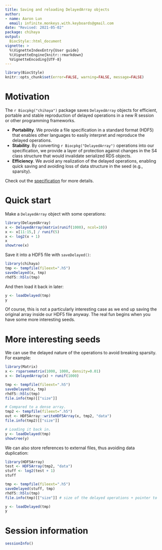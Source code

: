 ```yaml
---
title: Saving and reloading DelayedArray objects
author:
- name: Aaron Lun
  email: infinite.monkeys.with.keyboards@gmail.com
date: "Revised: 2021-05-02"
package: chihaya 
output:
  BiocStyle::html_document
vignette: >
  %\VignetteIndexEntry{User guide}
  %\VignetteEngine{knitr::rmarkdown}
  %VignetteEncoding{UTF-8}  
---
```


```r
library(BiocStyle)
knitr::opts_chunk$set(error=FALSE, warning=FALSE, message=FALSE)
```

# Motivation

The `r Biocpkg("chihaya")` package saves `DelayedArray` objects for efficient, portable and stable reproduction of delayed operations in a new R session or other programming frameworks.

- **Portability**.
  We provide a file specification in a standard format (HDF5) that enables other languages to easily interpret and reproduce the delayed operations.
- **Stability**.
  By converting `r Biocpkg("DelayedArray")` operations into our specification, we provide a layer of protection against changes in the S4 class structure that would invalidate serialized RDS objects.
- **Efficiency**. 
  We avoid any realization of the delayed operations, enabling quick saving and avoiding loss of data structure in the seed (e.g., sparsity).

Check out the [specification](https://ltla.github.io/chihaya) for more details.

# Quick start

Make a `DelayedArray` object with some operations:

```r
library(DelayedArray)
x <- DelayedArray(matrix(runif(1000), ncol=10))
x <- x[11:15,] / runif(5) 
x <- log2(x + 1)
x
showtree(x)
```

Save it into a HDF5 file with `saveDelayed()`:

```r
library(chihaya)
tmp <- tempfile(fileext=".h5")
saveDelayed(x, tmp)
rhdf5::h5ls(tmp)
```

And then load it back in later:

```r
y <- loadDelayed(tmp)
y
```

Of course, this is not a particularly interesting case as we end up saving the original array inside our HDF5 file anyway.
The real fun begins when you have some more interesting seeds.

# More interesting seeds

We can use the delayed nature of the operations to avoid breaking sparsity.
For example:

```r
library(Matrix)
x <- rsparsematrix(1000, 1000, density=0.01)
x <- DelayedArray(x) + runif(1000)

tmp <- tempfile(fileext=".h5")
saveDelayed(x, tmp)
rhdf5::h5ls(tmp)
file.info(tmp)[["size"]]

# Compared to a dense array.
tmp2 <- tempfile(fileext=".h5")
out <- HDF5Array::writeHDF5Array(x, tmp2, "data")
file.info(tmp2)[["size"]]

# Loading it back in.
y <- loadDelayed(tmp)
showtree(y)
```

We can also store references to external files, thus avoiding data duplication:

```r
library(HDF5Array)
test <- HDF5Array(tmp2, "data")
stuff <- log2(test + 1)
stuff

tmp <- tempfile(fileext=".h5")
saveDelayed(stuff, tmp)
rhdf5::h5ls(tmp)
file.info(tmp)[["size"]] # size of the delayed operations + pointer to the actual file

y <- loadDelayed(tmp)
y
```

# Session information {-}

```r
sessionInfo()
```
